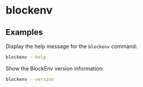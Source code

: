 # blockenv

## Examples

Display the help message for the `blockenv` command:

```bash
blockenv --help
```

Show the BlockEnv version information:

```bash
blockenv --version
```
